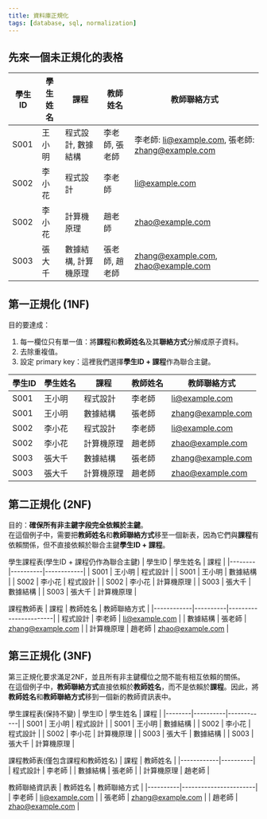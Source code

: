```yaml
---
title: 資料庫正規化
tags: [database, sql, normalization]
---
```


## 先來一個未正規化的表格
| 學生ID | 學生姓名 | 課程                | 教師姓名     | 教師聯絡方式                         |
|--------|----------|---------------------|-------------|--------------------------------------|
| S001   | 王小明   | 程式設計, 數據結構 | 李老師, 張老師 | 李老師: li@example.com, 張老師: zhang@example.com |
| S002   | 李小花   | 程式設計            | 李老師        | li@example.com                        |
| S002   | 李小花   | 計算機原理          | 趙老師        | zhao@example.com                      |
| S003   | 張大千   | 數據結構, 計算機原理 | 張老師, 趙老師 | zhang@example.com, zhao@example.com    |



## 第一正規化 (1NF)
目的要達成：
1. 每一欄位只有單一值：將**課程**和**教師姓名**及其**聯絡方式**分解成原子資料。
2. 去除重複值。
3. 設定 primary key：這裡我們選擇**學生ID + 課程**作為聯合主鍵。

| 學生ID | 學生姓名 | 課程       | 教師姓名 | 教師聯絡方式          |
|--------|----------|------------|----------|-----------------------|
| S001   | 王小明   | 程式設計   | 李老師   | li@example.com        |
| S001   | 王小明   | 數據結構   | 張老師   | zhang@example.com     |
| S002   | 李小花   | 程式設計   | 李老師   | li@example.com        |
| S002   | 李小花   | 計算機原理 | 趙老師   | zhao@example.com      |
| S003   | 張大千   | 數據結構   | 張老師   | zhang@example.com     |
| S003   | 張大千   | 計算機原理 | 趙老師   | zhao@example.com      |



## 第二正規化 (2NF)
目的：**確保所有非主鍵字段完全依賴於主鍵**。  
在這個例子中，需要把**教師姓名**和**教師聯絡方式**移至一個新表，因為它們與**課程**有依賴關係，但不直接依賴於聯合主鍵**學生ID + 課程**。

學生課程表(學生ID + 課程仍作為聯合主鍵)
| 學生ID | 學生姓名 | 課程       |
|--------|----------|------------|
| S001   | 王小明   | 程式設計   |
| S001   | 王小明   | 數據結構   |
| S002   | 李小花   | 程式設計   |
| S002   | 李小花   | 計算機原理 |
| S003   | 張大千   | 數據結構   |
| S003   | 張大千   | 計算機原理 |

課程教師表
| 課程       | 教師姓名 | 教師聯絡方式          |
|------------|----------|-----------------------|
| 程式設計   | 李老師   | li@example.com        |
| 數據結構   | 張老師   | zhang@example.com     |
| 計算機原理 | 趙老師   | zhao@example.com      |

## 第三正規化 (3NF)
第三正規化要求滿足2NF，並且所有非主鍵欄位之間不能有相互依賴的關係。  
在這個例子中，**教師聯絡方式**直接依賴於**教師姓名**，而不是依賴於**課程**。因此，將**教師姓名**和**教師聯絡方式**移到一個新的教師資訊表中。

學生課程表(保持不變)
| 學生ID | 學生姓名 | 課程       |
|--------|----------|------------|
| S001   | 王小明   | 程式設計   |
| S001   | 王小明   | 數據結構   |
| S002   | 李小花   | 程式設計   |
| S002   | 李小花   | 計算機原理 |
| S003   | 張大千   | 數據結構   |
| S003   | 張大千   | 計算機原理 |

課程教師表(僅包含課程和教師姓名)
| 課程       | 教師姓名 |
|------------|----------|
| 程式設計   | 李老師   |
| 數據結構   | 張老師   |
| 計算機原理 | 趙老師   |

教師聯絡資訊表
| 教師姓名 | 教師聯絡方式          |
|----------|-----------------------|
| 李老師   | li@example.com        |
| 張老師   | zhang@example.com     |
| 趙老師   | zhao@example.com      |
